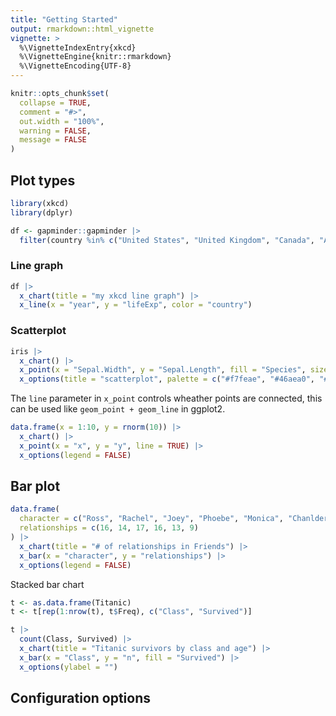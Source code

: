 ```yaml
---
title: "Getting Started"
output: rmarkdown::html_vignette
vignette: >
  %\VignetteIndexEntry{xkcd}
  %\VignetteEngine{knitr::rmarkdown}
  %\VignetteEncoding{UTF-8}
---
```


```r
knitr::opts_chunk$set(
  collapse = TRUE,
  comment = "#>",
  out.width = "100%", 
  warning = FALSE, 
  message = FALSE 
)
```

## Plot types 

```r
library(xkcd)
library(dplyr)

df <- gapminder::gapminder |>
  filter(country %in% c("United States", "United Kingdom", "Canada", "Australia"))
```


### Line graph

```r
df |>
  x_chart(title = "my xkcd line graph") |>
  x_line(x = "year", y = "lifeExp", color = "country") 
```


### Scatterplot

```r
iris |> 
  x_chart() |> 
  x_point(x = "Sepal.Width", y = "Sepal.Length", fill = "Species", size = 1.5) |> 
  x_options(title = "scatterplot", palette = c("#f7feae", "#46aea0", "#045275"))
```


The `line` parameter in `x_point` controls wheather points are connected, this can be used like `geom_point + geom_line` in ggplot2. 

```r
data.frame(x = 1:10, y = rnorm(10)) |> 
  x_chart() |> 
  x_point(x = "x", y = "y", line = TRUE) |> 
  x_options(legend = FALSE)
```
## Bar plot 

```r
data.frame(
  character = c("Ross", "Rachel", "Joey", "Phoebe", "Monica", "Chanlder"),
  relationships = c(16, 14, 17, 16, 13, 9)
) |> 
  x_chart(title = "# of relationships in Friends") |>
  x_bar(x = "character", y = "relationships") |> 
  x_options(legend = FALSE)
```

Stacked bar chart 

```r
t <- as.data.frame(Titanic)
t <- t[rep(1:nrow(t), t$Freq), c("Class", "Survived")]

t |> 
  count(Class, Survived) |> 
  x_chart(title = "Titanic survivors by class and age") |> 
  x_bar(x = "Class", y = "n", fill = "Survived") |> 
  x_options(ylabel = "")
```


## Configuration options 
